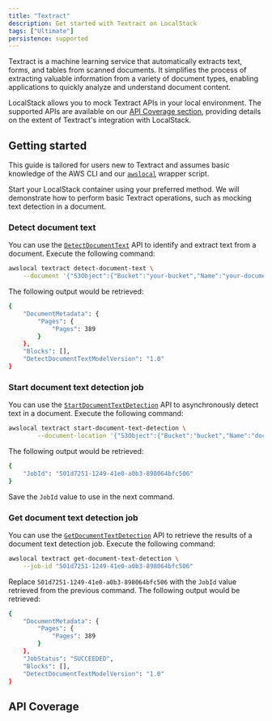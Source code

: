 ```yaml
---
title: "Textract"
description: Get started with Textract on LocalStack
tags: ["Ultimate"]
persistence: supported
---
```



Textract is a machine learning service that automatically extracts text, forms, and tables from scanned documents.
It simplifies the process of extracting valuable information from a variety of document types, enabling applications to quickly analyze and understand document content.

LocalStack allows you to mock Textract APIs in your local environment.
The supported APIs are available on our [API Coverage section](#api-coverage), providing details on the extent of Textract's integration with LocalStack.

## Getting started

This guide is tailored for users new to Textract and assumes basic knowledge of the AWS CLI and our [`awslocal`](https://github.com/localstack/awscli-local) wrapper script.

Start your LocalStack container using your preferred method.
We will demonstrate how to perform basic Textract operations, such as mocking text detection in a document.

### Detect document text

You can use the [`DetectDocumentText`](https://docs.aws.amazon.com/textract/latest/dg/API_DetectDocumentText.html) API to identify and extract text from a document.
Execute the following command:

```bash
awslocal textract detect-document-text \
    --document '{"S3Object":{"Bucket":"your-bucket","Name":"your-document"}}'
```

The following output would be retrieved:

```bash
{
    "DocumentMetadata": {
        "Pages": {
            "Pages": 389
        }
    },
    "Blocks": [],
    "DetectDocumentTextModelVersion": "1.0"
}
```

### Start document text detection job

You can use the [`StartDocumentTextDetection`](https://docs.aws.amazon.com/textract/latest/dg/API_StartDocumentTextDetection.html) API to asynchronously detect text in a document.
Execute the following command:

```bash
awslocal textract start-document-text-detection \
        --document-location '{"S3Object":{"Bucket":"bucket","Name":"document"}}'
```

The following output would be retrieved:

```bash
{
    "JobId": "501d7251-1249-41e0-a0b3-898064bfc506"
}
```

Save the `JobId` value to use in the next command.

### Get document text detection job

You can use the [`GetDocumentTextDetection`](https://docs.aws.amazon.com/textract/latest/dg/API_GetDocumentTextDetection.html) API to retrieve the results of a document text detection job.
Execute the following command:

```bash
awslocal textract get-document-text-detection \
    --job-id "501d7251-1249-41e0-a0b3-898064bfc506"
```

Replace `501d7251-1249-41e0-a0b3-898064bfc506` with the `JobId` value retrieved from the previous command.
The following output would be retrieved:

```bash
{
    "DocumentMetadata": {
        "Pages": {
            "Pages": 389
        }
    },
    "JobStatus": "SUCCEEDED",
    "Blocks": [],
    "DetectDocumentTextModelVersion": "1.0"
}
```

## API Coverage

<FeatureCoverage service="textract" client:load />
